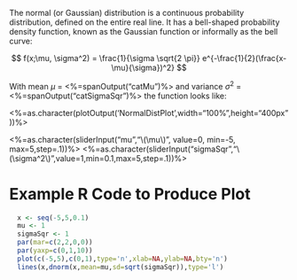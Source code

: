The normal (or Gaussian) distribution is a continuous probability
distribution, defined on the entire real line. It has a bell-shaped
probability density function, known as the Gaussian function or informally
as the bell curve:

$$
f(x;\mu, \sigma^2) = \frac{1}{\sigma \sqrt{2 \pi}} 
 e^{-\frac{1}{2}(\frac{x-\mu}{\sigma})^2}
$$


With mean $\mu$ = <%=spanOutput("catMu")%> and variance $\sigma^2$ = 
<%=spanOutput("catSigmaSqr")%> the function looks like:

<%=as.character(plotOutput('NormalDistPlot',width="100%",height="400px"))%>

<%=as.character(sliderInput("mu","\\(\\mu\\)", value=0, min=-5, max=5,step=.1))%>
<%=as.character(sliderInput("sigmaSqr","\\(\\sigma^2\\)",value=1,min=0.1,max=5,step=.1))%>

# Example R Code to Produce Plot

```r
  x <- seq(-5,5,0.1)
  mu <- 1
  sigmaSqr <- 1
  par(mar=c(2,2,0,0))
  par(yaxp=c(0,1,10))
  plot(c(-5,5),c(0,1),type='n',xlab=NA,ylab=NA,bty='n')
  lines(x,dnorm(x,mean=mu,sd=sqrt(sigmaSqr)),type='l')
```
